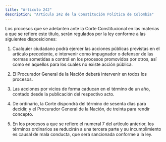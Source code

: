 ```yaml
---
title: "Artículo 242"
description: "Artículo 242 de la Constitución Política de Colombia"
---
```


Los procesos que se adelanten ante la Corte Constitucional en las materias a que se refiere este título, serán regulados por la ley conforme a las siguientes disposiciones:

1. Cualquier ciudadano podrá ejercer las acciones públicas previstas en el artículo precedente, e intervenir como impugnador o defensor de las normas sometidas a control en los procesos promovidos por otros, así como en aquellos para los cuales no existe acción pública.

2. El Procurador General de la Nación deberá intervenir en todos los procesos.

3. Las acciones por vicios de forma caducan en el término de un año, contado desde la publicación del respectivo acto.

4. De ordinario, la Corte dispondrá del término de sesenta días para decidir, y el Procurador General de la Nación, de treinta para rendir concepto.

5. En los procesos a que se refiere el numeral 7 del artículo anterior, los términos ordinarios se reducirán a una tercera parte y su incumplimiento es causal de mala conducta, que será sancionada conforme a la ley.
